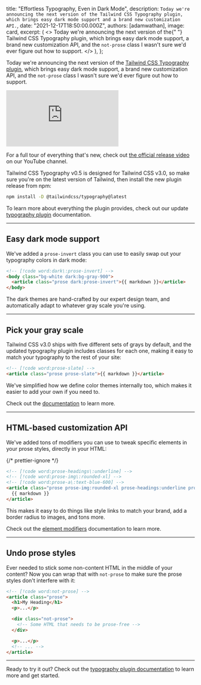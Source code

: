 
  title: "Effortless Typography, Even in Dark Mode",
  description: `Today we're announcing the next version of the Tailwind CSS Typography plugin, which brings easy dark mode support and a brand new customization API.`,
  date: "2021-12-17T18:50:00.000Z",
  authors: [adamwathan],
  image: card,
  excerpt: (
    <>
      Today we're announcing the next version of the{" "}
      <Link href="https://v3.tailwindcss.com/docs/typography-plugin">Tailwind CSS Typography plugin</Link>, which brings
      easy dark mode support, a brand new customization API, and the `not-prose` class I wasn't sure we'd ever figure
      out how to support.
    </>
  ),
};

Today we're announcing the next version of the [Tailwind CSS Typography plugin](https://v3.tailwindcss.com/docs/typography-plugin), which brings easy dark mode support, a brand new customization API, and the `not-prose` class I wasn't sure we'd ever figure out how to support.

<iframe
  src="https://www.youtube.com/embed/Aa2RjxU-BCw"
  frameBorder="0"
  allow="accelerometer; autoplay; clipboard-write; encrypted-media; gyroscope; picture-in-picture"
  allowFullScreen
  className="aspect-video w-full"
></iframe>

For a full tour of everything that's new, check out [the official release video](https://www.youtube.com/watch?v=GEYkwfYytAM) on our YouTube channel.

Tailwind CSS Typography v0.5 is designed for Tailwind CSS v3.0, so make sure you're on the latest version of Tailwind, then install the new plugin release from npm:

```sh
npm install -D @tailwindcss/typography@latest
```

To learn more about everything the plugin provides, check out our update [typography plugin](https://v3.tailwindcss.com/docs/typography-plugin) documentation.

---

## Easy dark mode support

We've added a `prose-invert` class you can use to easily swap out your typography colors in dark mode:

```html
<!-- [!code word:dark\:prose-invert] -->
<body class="bg-white dark:bg-gray-900">
  <article class="prose dark:prose-invert">{{ markdown }}</article>
</body>
```

The dark themes are hand-crafted by our expert design team, and automatically adapt to whatever gray scale you're using.

---

## Pick your gray scale

Tailwind CSS v3.0 ships with five different sets of grays by default, and the updated typography plugin includes classes for each one, making it easy to match your typography to the rest of your site:

```html
<!-- [!code word:prose-slate] -->
<article class="prose prose-slate">{{ markdown }}</article>
```

We've simplified how we define color themes internally too, which makes it easier to add your own if you need to.

Check out the [documentation](https://v3.tailwindcss.com/docs/typography-plugin#choosing-a-gray-scale) to learn more.

---

## HTML-based customization API

We've added tons of modifiers you can use to tweak specific elements in your prose styles, directly in your HTML:

{/* prettier-ignore */}
```html
<!-- [!code word:prose-headings\:underline] -->
<!-- [!code word:prose-img\:rounded-xl] -->
<!-- [!code word:prose-a\:text-blue-600] -->
<article class="prose prose-img:rounded-xl prose-headings:underline prose-a:text-blue-600">
  {{ markdown }}
</article>
```

This makes it easy to do things like style links to match your brand, add a border radius to images, and tons more.

Check out the [element modifiers](https://v3.tailwindcss.com/docs/typography-plugin#element-modifiers) documentation to learn more.

---

## Undo prose styles

Ever needed to stick some non-content HTML in the middle of your content? Now you can wrap that with `not-prose` to make sure the prose styles don't interfere with it:

```html
<!-- [!code word:not-prose] -->
<article class="prose">
  <h1>My Heading</h1>
  <p>...</p>

  <div class="not-prose">
    <!-- Some HTML that needs to be prose-free -->
  </div>

  <p>...</p>
  <!-- ... -->
</article>
```

---

Ready to try it out? Check out the [typography plugin documentation](https://v3.tailwindcss.com/docs/typography-plugin) to learn more and get started.
